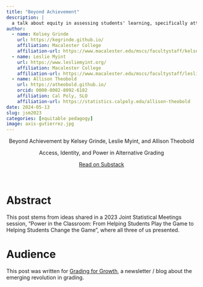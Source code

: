 ```yaml
---
title: "Beyond Achievement"
description: |
  a talk about equity in assessing students' learning, specifically attending to issues of access, identity, and power in assessment
author:
  - name: Kelsey Grinde
    url: https://kegrinde.github.io/
    affiliation: Macalester College
    affiliation-url: https://www.macalester.edu/mscs/facultystaff/kelsey-grinde/
  - name: Leslie Myint
    url: https://www.lesliemyint.org/
    affiliation: Macalester College
    affiliation-url: https://www.macalester.edu/mscs/facultystaff/leslie-myint/
  - name: Allison Theobold
    url: https://atheobold.github.io/
    orcid: 0000-0002-8092-6182
    affiliation: Cal Poly, SLO
    affiliation-url: https://statistics.calpoly.edu/allison-theobold
date: 2024-05-13
slug: jsm2023
categories: [equitable pedagogy]
image: axis-gutierrez.jpg
---
```


<center>

::: substack-post-embed
<p lang="en">

Beyond Achievement by Kelsey Grinde, Leslie Myint, and Allison Theobold

</p>

<p>Access, Identity, and Power in Alternative Grading</p>

<a data-post-link href="https://gradingforgrowth.com/p/beyond-achievement">Read on Substack</a>
:::

```{=html}
<script async src="https://substack.com/embedjs/embed.js" charset="utf-8"></script>
```

</center>

<br>

# Abstract

This post stems from ideas shared in a 2023 Joint Statistical Meetings session, “Power in the Classroom: From Helping Students Play the Game to Helping Students Change the Game”, where all three of us presented.

# Audience

This post was written for [Grading for Growth](https://gradingforgrowth.com/), a newsletter / blog about the emerging revolution in grading.
